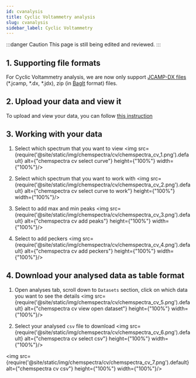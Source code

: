 ```yaml
---
id: cvanalysis
title: Cyclic Voltammetry analysis
slug: cvanalysis
sidebar_label: Cyclic Voltammetry
---
```


:::danger Caution 
This page is still being edited and reviewed.
::: 

## 1. Supporting file formats
For Cyclic Voltammetry analysis, we are now only support [JCAMP-DX files](https://iupac.org/what-we-do/digital-standards/jcamp-dx/) (*.jcamp, *.dx, *.jdx), zip (in [BagIt](https://en.wikipedia.org/wiki/BagIt) format) files.

## 2. Upload your data and view it
To upload and view your data, you can follow [this instruction](../analysis#2-analysing-data-in-chemotioneln) 

## 3. Working with your data
1. Select which spectrum that you want to view
<img src={require('@site/static/img/chemspectra/cv/chemspectra_cv_1.png').default} alt={"chemspectra cv select curve"} height={"100%"} width={"100%"}/>

2. Select which spectrum that you want to work with
<img src={require('@site/static/img/chemspectra/cv/chemspectra_cv_2.png').default} alt={"chemspectra cv select curve to work"} height={"100%"} width={"100%"}/>

3. Select to add max and min peaks 
<img src={require('@site/static/img/chemspectra/cv/chemspectra_cv_3.png').default} alt={"chemspectra cv add peaks"} height={"100%"} width={"100%"}/>

4. Select to add peckers 
<img src={require('@site/static/img/chemspectra/cv/chemspectra_cv_4.png').default} alt={"chemspectra cv add peckers"} height={"100%"} width={"100%"}/>

## 4. Download your analysed data as table format
1. Open analyses tab, scroll down to `Datasets` section, click on which data you want to see the details
<img src={require('@site/static/img/chemspectra/cv/chemspectra_cv_5.png').default} alt={"chemspectra cv view open dataset"} height={"100%"} width={"100%"}/>

2. Select your analysed `csv` file to download
<img src={require('@site/static/img/chemspectra/cv/chemspectra_cv_6.png').default} alt={"chemspectra cv select csv"} height={"100%"} width={"100%"}/>

<img src={require('@site/static/img/chemspectra/cv/chemspectra_cv_7.png').default} alt={"chemspectra cv csv"} height={"100%"} width={"100%"}/>
